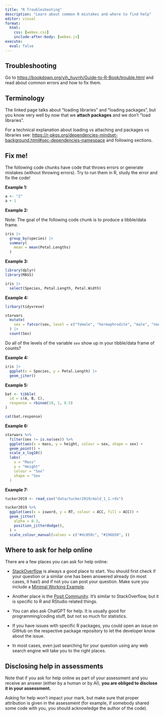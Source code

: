 ```yaml
---
title: "R Troubleshooting"
description: "Learn about common R mistakes and where to find help"
editor: visual
format: 
  html:
    css: [webex.css]
    include-after-body: [webex.js]
execute: 
  eval: false
---
```


## Troubleshooting

Go to <https://bookdown.org/yih_huynh/Guide-to-R-Book/trouble.html> and read about common errors and how to fix them.

::: callout-warning
## Terminology

The linked page talks about "loading libraries" and "loading packages", but you know very well by now that we **attach packages** and we don't "load libraries".

For a technical explanation about loading vs attaching and packages vs libraries see: <https://r-pkgs.org/dependencies-mindset-background.html#sec-dependencies-namespace> and following sections.
:::

## Fix me!

The following code chunks have code that throws errors or generate mistakes (without throwing errors). Try to run them in R, study the error and fix the code!

**Example 1:**

```r
a <- "2"
a + 1
```

**Example 2:**

Note: The goal of the following code chunk is to produce a tibble/data frame.

```r
iris |>
  group_by(species) |>
  summary(
    mean = mean(Petal.Lengths)
  )
```

**Example 3:**

```r
library(dplyr)
library(MASS)

iris |> 
  select(Species, Petal.Length, Petal.Width)
```

**Example 4:**

```r
lirbary(tidyvrese)

starwars
  mutate(
    sex = fatcor(sex, level = c("female", "hermaphrodite", "male", "none"))
  ) |> 
  count(Sex)
```

Do all of the levels of the variable `sex` show up in your tibble/data frame of counts?

**Example 4:**

```r
iris |> 
  ggplot(x = Species, y = Petal.Length) |> 
  geom_jiter()
```

**Example 5:**

```r
bat <- tibble(
  id = c(A, B, C),
  response = rbinom(10, 1, 0.5)
)

cat(bat.response)
```

**Example 6:**

```r
starwars %>% 
  filter(sex != is.na(sex)) %>% 
  ggplot(aes(x = mass, y = height, colour = sex, shape = sex) +
  geom_point() +
  scale_x_log10()
  labs(
    x = "Mass"
    y = "Height"
    colour = "Sex"
    shape = "Sex
  )
```

**Example 7:**

```r
tucker2019 <- read_csv("data/tucker2019/mald_1_1.rds")

tucker2019 %>% 
  ggplot(aes(x = isword, y = RT, colour = ACC, fill = ACC)) +
  geom_jitter(
    alpha = 0.3,
    position_jitterdodge(),
  ) +
  scale_colour_manual(values = c("#dc050c", "#196b50", ))
```

## Where to ask for help online

There are a few places you can ask for help online:

-   [StackOverflow](https://stackoverflow.com) is always a good place to start. You should first check if your question or a similar one has been answered already (in most cases, it has!) and if not you can post your question. Make sure you include a [Minimal Working Example](https://stackoverflow.com/help/minimal-reproducible-example).

-   Another place is the [Posit Community](https://community.rstudio.com). It's similar to StackOverflow, but it is specific to R and RStudio related things.

-   You can also ask ChatGPT for help. It is usually good for programming/coding stuff, but not so much for statistics.

-   If you have issues with specific R packages, you could open an issue on GitHub on the respective package repository to let the developer know about the issue.

-   In most cases, even just searching for your question using any web search engine will take you to the right places.

::: callout-important
## Disclosing help in assessments

Note that if you ask for help online as part of your assessment and you receive an answer (either by a human or by AI), **you are obliged to disclose it in your assessment.**

Asking for help won't impact your mark, but make sure that proper attribution is given in the assessment (for example, if somebody shared some code with you, you should acknowledge the author of the code).
:::
